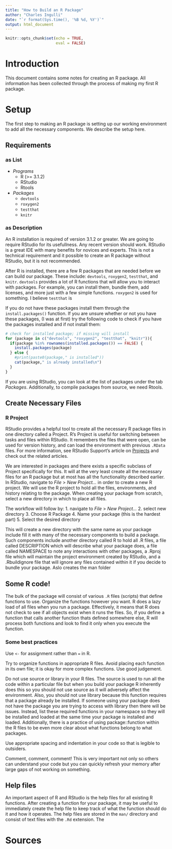 ---
title: "How to Build an R Package"
author: "Charles Ingulli"
date: "`r format(Sys.time(), '%B %d, %Y')`"
output: html_document
---

```{r setup, include=FALSE}
knitr::opts_chunk$set(echo = TRUE,
                      eval = FALSE)
```

# Introduction

This document contains some notes for creating an R package. All information has been collected through the process of making my first R package.


# Setup

The first step to making an R package is setting up our working environment to add all the necessary components. We describe the setup here.

## Requirements

### as List

* *_Programs_*
  - R (>= 3.1.2)
  - RStudio
  - Rtools
* *_Packages_*
  - `devtools`
  - `roxygen2`
  - `testthat`
  - `knitr`

### as Description 

An R installation is required of version 3.1.2 or greater. We are going to require RStudio for its usefullness. Any recent version should work. RStudio is a great IDE with many benefits for novices and experts. This is not a technical requirement and it possible to create an R package without RStudio, but it is not recommended. 


After R is installed, there are a few R packages that are needed before we can build our package. These include: `devtools`, `roxygen2`, `testthat`, and `knitr`. `devtools` provides a lot of R functions that will allow you to interact with packages. For example, you can install them, bundle them, add licenses, and more just with a few simple functions. `roxygen2` is used for something. I believe `testthat` is 


If you do not have these packages install them through the `install.packages()` function. If you are unsure whether or not you have these packages, (I was at first) try the following code to check if you have the packages installed and if not install them:

```{r}
# check for installed package; if missing will install
for (package in c("devtools", "roxygen2", "testthat", "knitr")){
  if(package %in% rownames(installed.packages()) == FALSE) {
    install.packages(package)
  } else {
    #print(paste0(package," is installed"))
    cat(package," is already installed\n")
  }
}

```


If you are using RStudio, you can look at the list of packages under the tab *Packages*.
Additionally, to compile packages from source, we need Rtools.


## Create Necessary Files

### R Project

RStudio provides a helpful tool to create all the necessary R package files in one directory called a Project. R's Project is useful for switching between tasks and files within RStudio. It remembers the files that were open, can be used for version history, and can load the environment with previous `.RData` files.
For more information, see RStudio Support's article on [Projects](https://support.rstudio.com/hc/en-us/articles/200526207-Using-Projects) and check out the related articles.


We are interested in packages and there exists a specific subclass of Project specifically for this. It will at the very least create all the necessary files for an R package but at most has all the functionality described earlier. 
In RStudio, navigate to *File* > *New Project...* in order to create a new R project. We will use the R project to hold all the files, environments, and history relating to the package. When creating your package from scratch, select a new directory in which to place all files. 


The workflow will follow by:
1. navigate to *File* > *New Project...*
2. select new directory
3. Choose R Package
4. Name your package (this is the hardest part)
5. Select the desired directory


This will create a new directory with the same name as your package include fill it with many of the necessary components to build a package. Such components include another directory called R to hold all .R files, a file called DESCRIPTION which will describe what your package does, a file called NAMESPACE to note any interactions with other packages, a .Rproj file which will maintain the project environment created by RStudio, and a .Rbuildignore file that will ignore any files contained within it if you decide to bundle your package. Aslo creates the man folder

## Some R code!

The bulk of the package will consist of various `.R` files (scripts) that define functions to use. 
Organize the functions however you want. R does a lazy load of all files when you run a package. Effectively, it means that R does not check to see if all objects exist when it runs the files. So, if you define a function that calls another function thats defined somewhere else, R will process both functions and look to find it only when you execute the function.

### Some best practices

Use `<-` for assignment rather than `=` in R.


Try to organize functions in appropriate R files. Avoid placing each function in its own file; it is okay for more complex functions. Use good judgement.



Do not use source or library in your R files. The source is used to run all the code within a particular file but when you build your package R inherently does this so you should not use source as it will adversely affect the environment. Also, you should not use library because this function requires that a package already be installed. If someone using your package does not have the package you are trying to access with library then there will be issues. Instead, list these required functions in your namespace so they will be installed and loaded at the same time your package is installed and loaded. Additionally, there is a practice of using package::function within the R files to be even more clear about what functions belong to what packages. 


Use appropriate spacing and indentation in your code so that is legible to outsiders. 


Comment, comment, comment! This is very important not only so others can understand your code but you can quickly refresh your memory after large gaps of not working on something. 

## Help files

An important aspect of R and RStudio is the help files for all existing R functions. After creating a function for your package, it may be useful to immediately create the help file to keep track of what the function should do it and how it operates. The help files are stored in the `man/` directory and consist of text files with the `.Rd` extension. The 

# Sources

